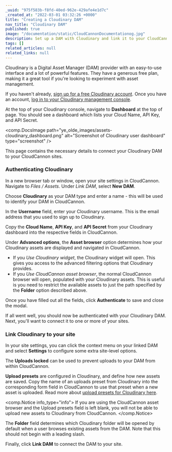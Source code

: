 ```yaml
---
_uuid: "975f583b-f8fd-40ed-962e-429afe4e1d7c"
_created_at: "2022-03-01 03:32:26 +0000"
title: "Creating a Cloudinary DAM"
nav_title: "Cloudinary DAM"
published: true
image: "/documentation/static/CloudCannonDocumentationog.jpg"
description: Set up a DAM with Cloudinary and link it to your CloudCannon Organization
tags: []
related_articles: null
related_links: null
---
```


Cloudinary is a Digital Asset Manager (DAM) provider with an easy-to-use interface and a lot of powerful features. They have a generous free plan, making it a great tool if you're looking to experiment with asset management.

If you haven't already, [sign up for a free Cloudinary account](https://cloudinary.com/users/register/free). Once you have an account, [log in to your Cloudinary management console](https://cloudinary.com/users/login).

At the top of your Cloudinary console, navigate to **Dashboard** at the top of page. You should see a dashboard which lists your Cloud Name, API Key, and API Secret.

<comp.DocsImage path="ye_olde_images/assets-cloudinary_dashboard.png" alt="Screenshot of Cloudinary user dashboard" type="screenshot" />

This page contains the necessary details to connect your Cloudinary DAM to your CloudCannon sites.

### Authenticating Cloudinary

In a new browser tab or window, open your site settings in CloudCannon. Navigate to *Files* */* *Assets*. Under *Link DAM*, select **New DAM**.

Choose **Cloudinary** as your DAM type and enter a name - this will be used to identify your DAM in CloudCannon.

In the **Username** field, enter your Cloudinary username. This is the email address that you used to sign up to Cloudinary.

Copy the **Cloud Name**, **API Key**, and **API Secret** from your Cloudinary dashboard into the respective fields in CloudCannon.

Under **Advanced options**, the **Asset browser** option determines how your Cloudinary assets are displayed and navigated in CloudCannon. 

* If you *Use Cloudinary widget*, the Cloudinary widget will open. This gives you access to the advanced filtering options that Cloudinary provides. 
* If you *Use CloudCannon asset browser*, the normal CloudCannon browser will open, populated with your Cloudinary assets. This is useful is you need to restrict the available assets to just the path specified by the **Folder** option described above.

Once you have filled out all the fields, click **Authenticate** to save and close the modal.

If all went well, you should now be authenticated with your Cloudinary DAM. Next, you'll want to connect it to one or more of your sites.

### Link Cloudinary to your site

In your site settings, you can click the context menu on your linked DAM and select **Settings** to configure some extra site-level options.

The **Uploads locked** can be used to prevent uploads to your DAM from within CloudCannon.

**Upload presets** are configured in Cloudinary, and define how new assets are saved. Copy the name of an uploads preset from Cloudinary into the corresponding form field in CloudCannon to use that preset when a new asset is uploaded.  Read more about [upload presets for Cloudinary here](https://cloudinary.com/documentation/upload_presets).

<comp.Notice info_type="info">
  If you are using the CloudCannon asset browser and the Upload presets field is left blank, you will not be able to upload new assets to Cloudinary from CloudCannon.
</comp.Notice>

The **Folder** field determines which Cloudinary folder will be opened by default when a user browses existing assets from the DAM. Note that this should not begin with a leading slash.

Finally, click **Link DAM** to connect the DAM to your site.
